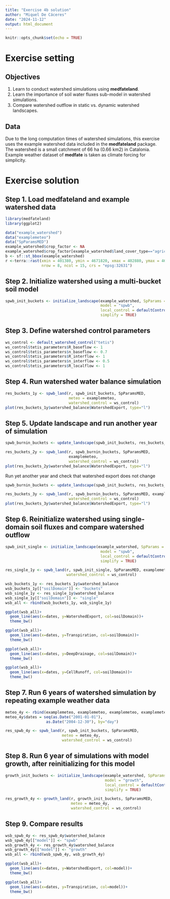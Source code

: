 ```yaml
---
title: "Exercise 4b solution"
author: "Miquel De Cáceres"
date: "2024-11-12"
output: html_document
---
```


```r
knitr::opts_chunk$set(echo = TRUE)
```


# Exercise setting


##  Objectives

  1. Learn to conduct watershed simulations using **medfateland**.
  2. Learn the importance of soil water fluxes sub-model in watershed simulations.
  3. Compare watershed outflow in static vs. dynamic watershed landscapes.

## Data

Due to the long computation times of watershed simulations, this exercise uses the example
watershed data included in the **medfateland** package. The watershed is a small catchment of 66 ha (0.66 km2) 
in Catalonia. Example weather dataset of **medfate** is taken as climate forcing for simplicity.

# Exercise solution

## Step 1. Load medfateland and example watershed data

```r
library(medfateland)
library(ggplot2)
```

```r
data("example_watershed")
data("examplemeteo")
data("SpParamsMED")
example_watershed$crop_factor <- NA
example_watershed$crop_factor[example_watershed$land_cover_type=="agriculture"] <- 0.75
b <- sf::st_bbox(example_watershed)
r <-terra::rast(xmin = 401380, ymin = 4671820, xmax = 402880, ymax = 4672620, 
                nrow = 8, ncol = 15, crs = "epsg:32631")
```


## Step 2. Initialize watershed using a multi-bucket soil model

```r
spwb_init_buckets <- initialize_landscape(example_watershed, SpParams = SpParamsMED,
                                          model = "spwb",
                                          local_control = defaultControl(soilDomains = "buckets"),
                                          simplify = TRUE)
```

## Step 3. Define watershed control parameters

```r
ws_control <- default_watershed_control("tetis")
ws_control$tetis_parameters$R_baseflow <- 1
ws_control$tetis_parameters$n_baseflow <- 0.7
ws_control$tetis_parameters$R_interflow <- 1
ws_control$tetis_parameters$n_interflow <- 0.5
ws_control$tetis_parameters$R_localflow <- 1
```

## Step 4. Run watershed water balance simulation 

```r
res_buckets_1y <- spwb_land(r, spwb_init_buckets, SpParamsMED, 
                            meteo = examplemeteo, 
                            watershed_control = ws_control)
plot(res_buckets_1y$watershed_balance$WatershedExport, type="l")
```


## Step 5. Update landscape and run another year of simulation 

```r
spwb_burnin_buckets <- update_landscape(spwb_init_buckets, res_buckets_1y)
```

```r
res_buckets_2y <- spwb_land(r, spwb_burnin_buckets, SpParamsMED, 
                            examplemeteo, 
                            watershed_control = ws_control)
plot(res_buckets_2y$watershed_balance$WatershedExport, type="l")
```

 Run yet another year and check that watershed export does not change
```r
spwb_burnin_buckets <- update_landscape(spwb_init_buckets, res_buckets_2y)
```

```r
res_buckets_3y <- spwb_land(r, spwb_burnin_buckets, SpParamsMED, examplemeteo, 
                            watershed_control = ws_control)
plot(res_buckets_3y$watershed_balance$WatershedExport, type="l")
```


## Step 6. Reinitialize watershed using single-domain soil fluxes and compare watershed outflow

```r
spwb_init_single <- initialize_landscape(example_watershed, SpParams = SpParamsMED,
                                          model = "spwb",
                                          local_control = defaultControl(soilDomains = "single"),
                                          simplify = TRUE)
```

```r
res_single_1y <- spwb_land(r, spwb_init_single, SpParamsMED, examplemeteo, 
                           watershed_control = ws_control)
```

```r
wsb_buckets_1y <- res_buckets_1y$watershed_balance
wsb_buckets_1y[["soilDomain"]] <- "buckets"
wsb_single_1y <- res_single_1y$watershed_balance
wsb_single_1y[["soilDomain"]] <- "single"
wsb_all <- rbind(wsb_buckets_1y, wsb_single_1y)
```

```r
ggplot(wsb_all)+
  geom_line(aes(x=dates, y=WatershedExport, col=soilDomain))+
  theme_bw()
```

```r
ggplot(wsb_all)+
  geom_line(aes(x=dates, y=Transpiration, col=soilDomain))+
  theme_bw()
```

```r
ggplot(wsb_all)+
  geom_line(aes(x=dates, y=DeepDrainage, col=soilDomain))+
  theme_bw()
```

```r
ggplot(wsb_all)+
  geom_line(aes(x=dates, y=CellRunoff, col=soilDomain))+
  theme_bw()
```

## Step 7. Run 6 years of watershed simulation by repeating example weather data
```r
meteo_4y <- rbind(examplemeteo, examplemeteo, examplemeteo, examplemeteo)
meteo_4y$dates = seq(as.Date("2001-01-01"), 
                  as.Date("2004-12-30"), by="day")
```

```r
res_spwb_4y <- spwb_land(r, spwb_init_buckets, SpParamsMED, 
                         meteo = meteo_4y, 
                         watershed_control = ws_control)
```

## Step 8. Run 6 year of simulations with model growth, after reinitializing for this model
```r
growth_init_buckets <- initialize_landscape(example_watershed, SpParams = SpParamsMED,
                                            model = "growth",
                                            local_control = defaultControl(soilDomains = "buckets"),
                                            simplify = TRUE)
```

```r
res_growth_4y <- growth_land(r, growth_init_buckets, SpParamsMED, 
                             meteo = meteo_4y, 
                             watershed_control = ws_control)
```


## Step 9. Compare results

```r
wsb_spwb_4y <- res_spwb_4y$watershed_balance
wsb_spwb_4y[["model"]] <- "spwb"
wsb_growth_4y <- res_growth_4y$watershed_balance
wsb_growth_4y[["model"]] <- "growth"
wsb_all <- rbind(wsb_spwb_4y, wsb_growth_4y)
```

```r
ggplot(wsb_all)+
  geom_line(aes(x=dates, y=WatershedExport, col=model))+
  theme_bw()
```


```r
ggplot(wsb_all)+
  geom_line(aes(x=dates, y=Transpiration, col=model))+
  theme_bw()
```



